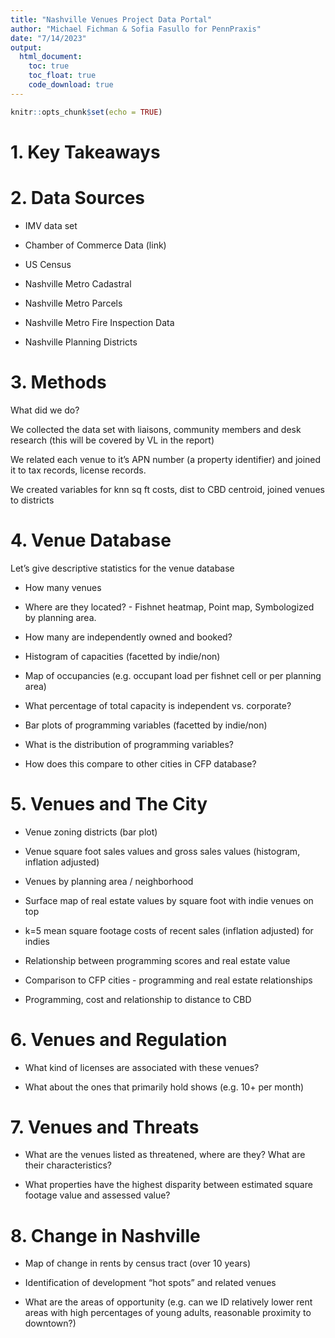 ```yaml
---
title: "Nashville Venues Project Data Portal"
author: "Michael Fichman & Sofia Fasullo for PennPraxis"
date: "7/14/2023"
output: 
  html_document:
    toc: true
    toc_float: true
    code_download: true
---
```


```r
knitr::opts_chunk$set(echo = TRUE)
```

# 1. Key Takeaways

# 2. Data Sources

- IMV data set

- Chamber of Commerce Data (link)

- US Census

- Nashville Metro Cadastral

- Nashville Metro Parcels

- Nashville Metro Fire Inspection Data

- Nashville Planning Districts

# 3. Methods

What did we do?

We collected the data set with liaisons, community members and desk research (this will be covered by VL in the report)

We related each venue to it's APN number (a property identifier) and joined it to tax records, license records.

We created variables for knn sq ft costs, dist to CBD centroid, joined venues to districts

# 4. Venue Database

Let's give descriptive statistics for the venue database

- How many venues

- Where are they located? - Fishnet heatmap, Point map, Symbologized by planning area.

- How many are independently owned and booked?

- Histogram of capacities (facetted by indie/non)

- Map of occupancies (e.g. occupant load per fishnet cell or per planning area)

- What percentage of total capacity is independent vs. corporate?

- Bar plots of programming variables (facetted by indie/non)

- What is the distribution of programming variables?

- How does this compare to other cities in CFP database?

# 5. Venues and The City

- Venue zoning districts (bar plot)

- Venue square foot sales values and gross sales values (histogram, inflation adjusted)

- Venues by planning area / neighborhood

- Surface map of real estate values by square foot with indie venues on top

- k=5 mean square footage costs of recent sales (inflation adjusted) for indies

- Relationship between programming scores and real estate value

- Comparison to CFP cities - programming and real estate relationships

- Programming, cost and relationship to distance to CBD

# 6. Venues and Regulation

- What kind of licenses are associated with these venues?

- What about the ones that primarily hold shows (e.g. 10+ per month)

# 7. Venues and Threats

- What are the venues listed as threatened, where are they? What are their characteristics?

- What properties have the highest disparity between estimated square footage value and assessed value?

# 8. Change in Nashville

- Map of change in rents by census tract (over 10 years)

- Identification of development "hot spots" and related venues

- What are the areas of opportunity (e.g. can we ID relatively lower rent areas with high percentages of young adults, reasonable proximity to downtown?)